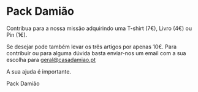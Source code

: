 
# Pack Damião

Contribua para a nossa missão adquirindo uma T-shirt (7€), Livro (4€) ou Pin (1€).

Se desejar pode também levar os três artigos por apenas 10€.
Para contribuir ou para alguma dúvida basta enviar-nos um email com a sua escolha para geral@casadamiao.pt

A sua ajuda é importante.

<CasaDImage />

Pack Damião
